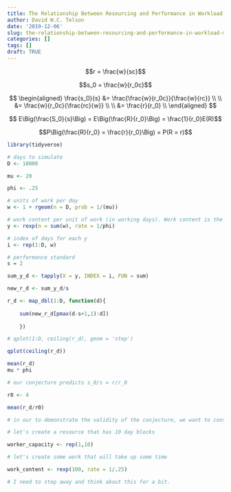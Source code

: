 ```yaml
---
title: The Relationship Between Resourcing and Performance in Workload Modeling
author: David W.C. Telson
date: '2019-12-06'
slug: the-relationship-between-resourcing-and-performance-in-workload-modeling
categories: []
tags: []
draft: TRUE
---
```


$$r = \frac{w}{sc}$$

$$s_0 = \frac{w}{r_0c}$$

$$
\begin{aligned}
\frac{s_0}{s} &= \frac{\frac{w}{r_0c}}{\frac{w}{rc}} \\ 
\\
&= \frac{w}{r_0c}{\frac{rc}{w}} \\ 
\\
&= \frac{r}{r_0}
\\
\end{aligned}
$$

$$ E\Big(\frac{S_0}{s}\Big) = E\Big(\frac{R}{r_0}\Big) = \frac{1}{r_0}E(R)$$

$$P\Big(\frac{R}{r_0} = \frac{r}{r_0}\Big) = P(R = r)$$

```r
library(tidyverse)

# days to simulate
D <- 10000

mu <- 20

phi <- .25

# units of work per day
w <- 1 + rgeom(n = D, prob = 1/(mu))

# work content per unit of work (in working days). Work content is the inverse of resource capability c
y <- rexp(n = sum(w), rate = 1/phi)

# index of days for each y
i <- rep(1:D, w)

# performance standard
s = 2

sum_y_d <- tapply(X = y, INDEX = i, FUN = sum)

new_r_d <- sum_y_d/s

r_d <- map_dbl(1:D, function(d){
    
    sum(new_r_d[pmax(d-s+1,1):d])
    
    })

# qplot(1:D, ceiling(r_d), geom = 'step')

qplot(ceiling(r_d))

mean(r_d)
mu * phi

# our conjecture predicts s_0/s = r/r_0

r0 <- 4

mean(r_d/r0)

# in our to demonstrate the validity of the conjecture, we want to construct an algorithm that simulates the processing of workloads given an allocation of resources.

# let's create a resource that has 10 day blocks

worker_capacity <- rep(1,10)

# let's create some work that will take up some time

work_content <- rexp(100, rate = 1/.25)

# I need to step away and think about this for a bit.




```




